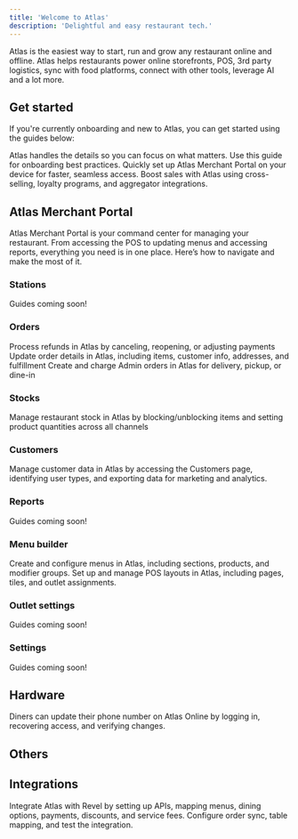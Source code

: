 ```yaml
---
title: 'Welcome to Atlas'
description: 'Delightful and easy restaurant tech.'
---
```


Atlas is the easiest way to start, run and grow any restaurant online and offline. Atlas helps restaurants power online storefronts, POS, 3rd party logistics, sync with food platforms, connect with other tools, leverage AI and a lot more.

## Get started

If you're currently onboarding and new to Atlas, you can get started using the guides below:

<CardGroup cols={1}>
  <Card title="Onboarding" icon="door-open" horizontal href="get-started/onboarding">
    Atlas handles the details so you can focus on what matters. Use this guide for onboarding best practices.
  </Card>

  <Card title="Install Atlas on your device" icon="download" horizontal href="get-started/installing-atlas">
    Quickly set up Atlas Merchant Portal on your device for faster, seamless access.
  </Card>

  <Card title="Set up Atlas to earn more" icon="money-bill-wave" horizontal href="set-up-atlas-to-sell-more">
    Boost sales with Atlas using cross-selling, loyalty programs, and aggregator integrations.
  </Card>
</CardGroup>

## Atlas Merchant Portal

Atlas Merchant Portal is your command center for managing your restaurant. From accessing the POS to updating menus and accessing reports, everything you need is in one place. Here’s how to navigate and make the most of it.

### Stations

Guides coming soon!

### <Icon icon="bag-shopping"/>Orders

<CardGroup cols={1}>
  <Card title="How to refund on Atlas" horizontal href="merchant-portal/refunds">
    Process refunds in Atlas by canceling, reopening, or adjusting payments
  </Card>

  <Card title="How to update order details" horizontal href="merchant-portal/editing-order">
    Update order details in Atlas, including items, customer info, addresses, and fulfillment
  </Card>

  <Card title="How to create and charge Admin orders" horizontal href="merchant-portal/admin-orders">
    Create and charge Admin orders in Atlas for delivery, pickup, or dine-in
  </Card>
</CardGroup>

### Stocks

<Card title="How to use the Stocks page" icon="table" horizontal href="merchant-portal/stocks">
  Manage restaurant stock in Atlas by blocking/unblocking items and setting product quantities across all channels
</Card>

### Customers

<Card title="How to use customers’ data" icon="users" horizontal href="merchant-portal/use-customers-data">
  Manage customer data in Atlas by accessing the Customers page, identifying user types, and exporting data for marketing and analytics.
</Card>

### Reports

Guides coming soon!

### Menu builder

<CardGroup cols={1}>
  <Card title="How to create menus" horizontal href="configuring-atlas/create-menus">
    Create and configure menus in Atlas, including sections, products, and modifier groups.
  </Card>

  <Card title="How to set up POS Layouts" horizontal href="configuring-atlas/pos-layout-setup">
    Set up and manage POS layouts in Atlas, including pages, tiles, and outlet assignments.
  </Card>
</CardGroup>

### Outlet settings

Guides coming soon!

### Settings&#x20;

Guides coming soon!

## Hardware

<Card title="How your customers can update their phone" horizontal href="others/diners-phone-update">
  Diners can update their phone number on Atlas Online by logging in, recovering access, and verifying changes.
</Card>



## Others



## Integrations

<Card title="Hot to set up Revel integration" horizontal href="configuring-atls/revel-setup">
  Integrate Atlas with Revel by setting up APIs, mapping menus, dining options, payments, discounts, and service fees. Configure order sync, table mapping, and test the integration.
</Card>